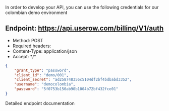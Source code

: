 In order to develop your API, you can use the following credentials for our colombian demo environment

## Endpoint: https://api.userow.com/billing/V1/auth
* Method: POST
* Required headers:
* Content-Type: application/json
* Accept: \*/\*

```json
{
    "grant_type": "password",
    "client_id": "demo/001",
    "client_secret": "ad258748356c5104df2bf4bdbabd3352",
    "username": "democolombia",
    "password": "5f0753b150ab90b1004b72bf432fce01"
}
```

<CardGroup cols={1}>
    <Card
        title="API Reference POST /auth"
        icon="terminal"
        href="/api-reference/endpoint/authenticate-and-receive-a-bearer-token"
    >
        Detailed endpoint documentation
    </Card>
</CardGroup>